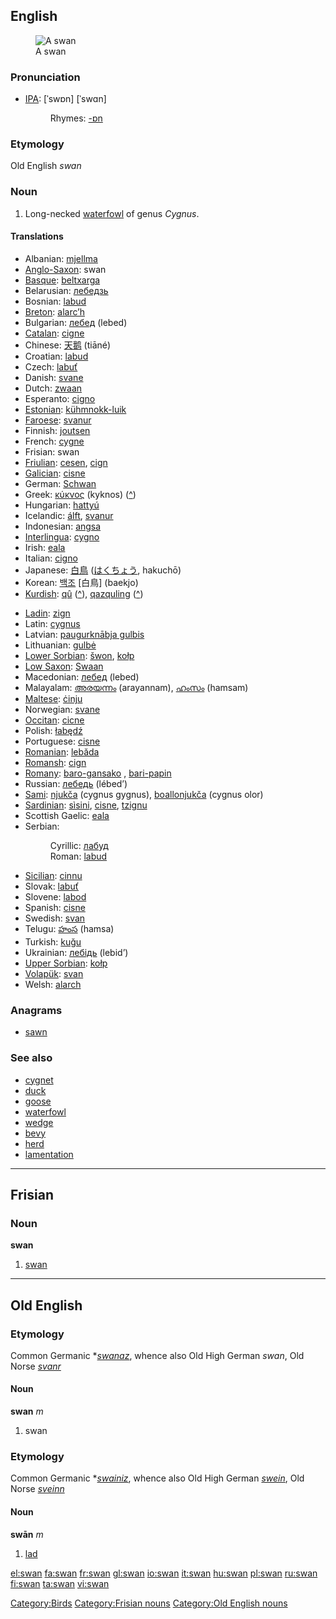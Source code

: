 ==English==
[[Image:Schwan1 db.jpg|thumb|A swan]]

===Pronunciation===
*[[w:IPA|IPA]]: {{UK}} [ˈswɒn] {{US}} [ˈswɑn]
*:Rhymes: [[Rhymes:English:-ɒn|-ɒn]]
===Etymology===
Old English ''swan''
===Noun===
{{en-noun}}
# Long-necked [[waterfowl]] of genus ''Cygnus''.

====Translations====
{{top}}
*Albanian: [[mjellma]]
*[[Anglo-Saxon]]: swan {{m}}
*[[Basque]]: [[beltxarga]]
*Belarusian: [[лебедзь]]
*Bosnian: [[labud]] {{m}}
*[[Breton]]: [[alarc’h]] {{m}}
*Bulgarian: [[лебед]] (lebed)
*[[Catalan]]: [[cigne]]
*Chinese: [[天鹅]] (tiāné)
*Croatian: [[labud]] {{m}}
*Czech: [[labuť]]
*Danish: [[svane]]
*Dutch: [[zwaan]] {{f}}
*Esperanto: [[cigno]]
*[[Estonian]]: [[kühmnokk-luik]]
*[[Faroese]]: [[svanur]]
*Finnish: [[joutsen]]
*French: [[cygne]] {{m}}
*Frisian: swan
*[[Friulian]]: [[cesen]], [[cign]]
*[[Galician]]: [[cisne]]
*German: [[Schwan]] {{m}}
*Greek: [[κύκνος]] (kyknos) ([[:el:κύκνος|^]])
*Hungarian: [[hattyú]]
*Icelandic: [[álft]], [[svanur]]
*Indonesian: [[angsa]]
*[[Interlingua]]: [[cygno]]
*Irish: [[eala]]
*Italian: [[cigno]] {{m}}
*Japanese: [[白鳥]] ([[はくちょう]], hakuchō)
*Korean: [[백조]] [白鳥] (baekjo)
*[[Kurdish]]: [[qû]] ([[:ku:qû|^]]), [[qazquling]] ([[:ku:qazquling|^]])
{{mid}}
*[[Ladin]]: [[zign]]
*Latin: [[cygnus]] {{m}}
*Latvian: [[paugurknābja gulbis]]
*Lithuanian: [[gulbė]]
*[[Lower Sorbian]]: [[šwon]], [[kołp]]
*[[Low Saxon]]: [[Swaan]] {{m}}
*Macedonian: [[лебед]] (lebed)
*Malayalam: [[അരയന്നം]] (arayannam), [[ഹംസം]] (hamsam)
*[[Maltese]]: [[ċinju]]
*Norwegian: [[svane]] {{m}}
*[[Occitan]]: [[cicne]]
*Polish: [[łabędź]] {{m}}
*Portuguese: [[cisne]] {{m}}
*[[Romanian]]: [[lebăda]]
*[[Romansh]]: [[cign]]
*[[Romany]]: [[baro-gansako]] {{m}}, [[bari-papin]] {{f}}
*Russian: [[лебедь]] (lébed’) {{m}}
*[[Sami]]: [[njukča]] (cygnus gygnus), [[boallonjukča]] (cygnus olor)
*[[Sardinian]]: [[sìsini]], [[cisne]], [[tzignu]]
*Scottish Gaelic: [[eala]]
*Serbian:
*:Cyrillic: [[лабуд]] {{m}}
*:Roman: [[labud]] {{m}}
*[[Sicilian]]: [[cinnu]]
*Slovak: [[labuť]]
*Slovene: [[labod]] {{m}}
*Spanish: [[cisne]] {{m}}
*Swedish: [[svan]]
*Telugu: [[హంస]] (hamsa)
*Turkish: [[kuğu]]
*Ukrainian: [[лебідь]] (lebid’)
*[[Upper Sorbian]]: [[kołp]]
*[[Volapük]]: [[svan]]
*Welsh: [[alarch]]
{{bottom}}

===Anagrams===
*[[sawn]]

===See also===
*[[cygnet]]
*[[duck]]
*[[goose]]
*[[waterfowl]]
*[[wedge]]
*[[bevy]]
*[[herd]]
*[[lamentation]]

[[Category:Birds]]

----

==Frisian==
===Noun===
'''swan'''

# [[swan]]

[[Category:Frisian nouns]]

----

==Old English==
===Etymology===
Common Germanic *''[[swanaz]]'', whence also Old High German ''swan'', Old Norse ''[[svanr]]''
====Noun====
'''swan''' ''m''

# swan

===Etymology===
Common Germanic *''[[swainiz]]'', whence also Old High German ''[[swein]]'', Old Norse ''[[sveinn]]''
====Noun====
'''swān''' ''m''

# [[lad]]

[[Category:Old English nouns]]

[[el:swan]]
[[fa:swan]]
[[fr:swan]]
[[gl:swan]]
[[io:swan]]
[[it:swan]]
[[hu:swan]]
[[pl:swan]]
[[ru:swan]]
[[fi:swan]]
[[ta:swan]]
[[vi:swan]]